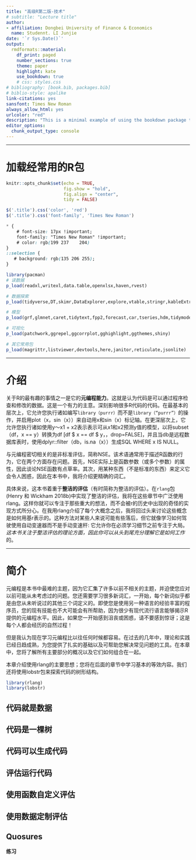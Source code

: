 ```yaml
--- 
title: "高级R第二版-技术"
# subtitle: "Lecture title"
author:
- affiliation: Dongbei University of Finance & Economics
  name: Studennt. LI Junjie
date: '`r Sys.Date()`'
output:
  rmdformats::material:
    df_print: paged	
    number_sections: true
    theme: paper
    highlight: kate
    use_bookdown: true
    # css: styles.css
# bibliography: [book.bib, packages.bib]
# biblio-style: apalike
link-citations: yes
sansfont: Times New Roman
always_allow_html: yes
urlcolor: "red"
description: "This is a minimal example of using the bookdown package to write a book. The output format for this example is bookdown::gitbook."
editor_options: 
  chunk_output_type: console
---
```


---

# 加载经常用的R包{-}

```r
knitr::opts_chunk$set(echo = TRUE,
                      fig.show = "hold",
                      fig.align = "center",
                      tidy = FALSE)
```

```js
$('.title').css('color', 'red')
$('.title').css('font-family', 'Times New Roman')
```

```css
* {
    # font-size: 17px !important;
    font-family: "Times New Roman" !important;
    # color: rgb(199 237	204)
}
::selection {
   # background: rgb(135 206 255);
}
```

```r
library(pacman)
# 读数据
p_load(readxl,writexl,data.table,openxlsx,haven,rvest)
```

```r
# 数据探索
p_load(tidyverse,DT,skimr,DataExplorer,explore,vtable,stringr,kableExtra,lubridate)
```

```r
# 模型
p_load(grf,glmnet,caret,tidytext,fpp2,forecast,car,tseries,hdm,tidymodels,broom)
```

```r
# 可视化
p_load(patchwork,ggrepel,ggcorrplot,gghighlight,ggthemes,shiny)
```

```r
# 其它常用包
p_load(magrittr,listviewer,devtools,here,janitor,reticulate,jsonlite)
```

---

# 介绍

关于R的最有趣的事情之一是它的**元编程能力**。这就是认为代码是可以通过程序检查和修改的数据。这是一个有力的主意。深刻影响很多R代码的代码。在最基本的层次上，它允许您执行诸如编写`library（purrr）`而不是`library（“purrr”）`的操作，并启用plot（x，sin（x））来自动用x和sin（x）标记轴。在更深层次上，它允许您执行诸如使用y〜x1 + x2表示表示可从x1和x2预测y值的模型，以将subset（df，x == y）转换为df [df $ x  == df $ y，，drop=FALSE]，并且当db是远程数据库表时，使用dplyr::filter（db，is.na（x））生成SQL WHERE x IS NULL。

与元编程密切相关的是非标准评估，简称NSE。该术语通常用于描述R函数的行为，它在两个方面存在问题。首先，NSE实际上是函数参数（或多个参数）的属性，因此谈论NSE函数有点草率。其次，用某种东西（不是标准的东西）来定义它会令人困惑，因此在本书中，我将介绍更精确的词汇。

具体来说，这本书着重于**整洁的评估**（有时简称为整洁的评估）。在`rlang`包(Henry 和 Wickham 2018b)中实现了整洁的评估，我将在这些章节中广泛使用rlang。这样你就可以专注于那些重大的想法，而不会被r的历史中出现的奇怪的实现方式所分心。在我用rlang介绍了每个大概念之后，我将回过头来讨论这些概念是如何用基r表示的。这种方法对某些人来说可能有些落后，但它就像学习如何驾驶使用自动变速器而不是手动变速杆: 它允许你在必须学习细节之前专注于大局。*这本书关注于整洁评估的理论方面，因此你可以从头到尾充分理解它是如何工作*的。

---

# 简介

元编程是本书中最难的主题，因为它汇集了许多以前不相关的主题，并迫使您应对以前可能从未考虑过的问题。您还需要学习很多新词汇，一开始，每个新词似乎都是由您从未听说过的其他三个词定义的。即使您是使用另一种语言的经验丰富的程序员，您的现有技能也不大可能会有所帮助，因为很少有现代流行语言能够揭示R提供的元编程水平。因此，如果您一开始感到沮丧或困惑，请不要感到惊讶；这是每个人都会经历的自然过程！

但是我认为现在学习元编程比以往任何时候都容易。在过去的几年中，理论和实践已经日趋成熟，为您提供了扎实的基础以及可帮助您解决常见问题的工具。在本章中，您将了解所有主要部分的概况以及它们如何组合在一起。

本章介绍使用rlang的主要思想；您将在后面的章节中学习基本的等效内容。我们还将使用lobstr包来探索代码的树形结构。

```r
library(rlang)
library(lobstr)
```

## 代码就是数据

## 代码是一棵树

## 代码可以生成代码

## 评估运行代码

## 使用函数自定义评估

## 使用数据定制评估

## Quosures

**练习**






















